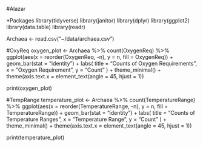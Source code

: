 #Alazar

*Packages
library(tidyverse)
library(janitor)
library(dplyr)
library(ggplot2)
library(data.table)
library(readr)

Archaea <- read.csv("~/data/archaea.csv")

#OxyReq
oxygen_plot <- Archaea %>%
  count(OxygenReq) %>%
  ggplot(aes(x = reorder(OxygenReq, -n), y = n, fill = OxygenReq)) +
  geom_bar(stat = "identity") +
  labs(
    title = "Counts of Oxygen Requirements",
    x = "Oxygen Requirement",
    y = "Count"
  ) +
  theme_minimal() +
  theme(axis.text.x = element_text(angle = 45, hjust = 1))

print(oxygen_plot)

#TempRange
temperature_plot <- Archaea %>%
  count(TemperatureRange) %>%
  ggplot(aes(x = reorder(TemperatureRange, -n), y = n, fill = TemperatureRange)) +
  geom_bar(stat = "identity") +
  labs(
    title = "Counts of Temperature Ranges",
    x = "Temperature Range",
    y = "Count"
  ) +
  theme_minimal() +
  theme(axis.text.x = element_text(angle = 45, hjust = 1))

print(temperature_plot)
